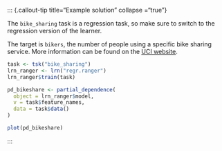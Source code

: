 ::: {.callout-tip title="Example solution" collapse ="true"}

The `bike_sharing` task is a regression task, so make sure to switch to the regression version of the learner. 

The target is `bikers`, the number of people using a specific bike sharing service. More information can be found on the [UCI website](https://archive.ics.uci.edu/dataset/275/bike+sharing+dataset).

```r
task <- tsk("bike_sharing")
lrn_ranger <- lrn("regr.ranger")
lrn_ranger$train(task)

pd_bikeshare <- partial_dependence(
  object = lrn_ranger$model,
  v = task$feature_names,
  data = task$data()
)

plot(pd_bikeshare)
```

:::

